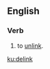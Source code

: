 ==English==

===Verb===
{{en-verb|delinks|delinking|delinked|delinked}}

#to [[unlink]].

[[ku:delink]]